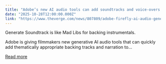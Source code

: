 ```yaml
---
title: "Adobe’s new AI audio tools can add soundtracks and voice-overs to videos"
date: "2025-10-28T12:00:00.000Z"
link: "https://www.theverge.com/news/807809/adobe-firefly-ai-audio-generate-soundtrack-speech"
---
```


Generate Soundtrack is like Mad Libs for backing instrumentals.	

Adobe is giving filmmakers new generative AI audio tools that can quickly add thematically appropriate backing tracks and narration to...

[Read more](https://www.theverge.com/news/807809/adobe-firefly-ai-audio-generate-soundtrack-speech)
